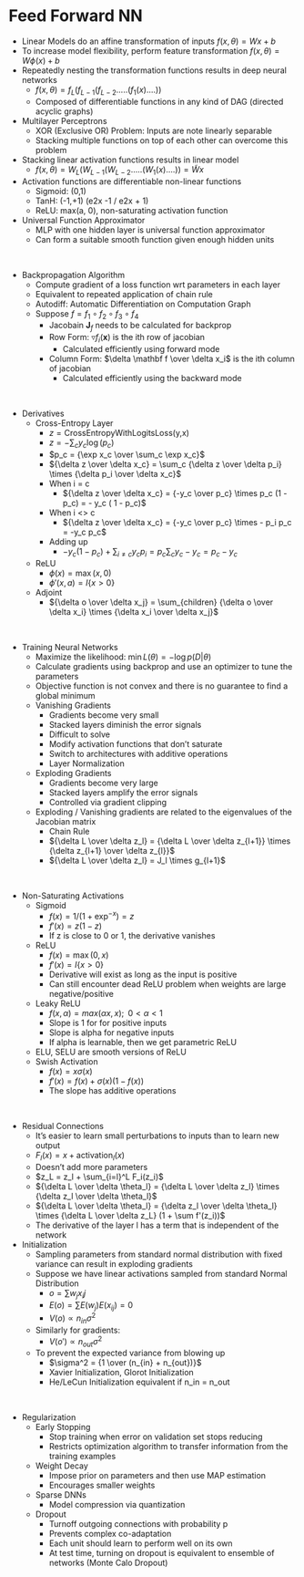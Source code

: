 # Feed Forward NN

- Linear Models do an affine transformation of inputs $f(x, \theta) = Wx + b$
- To increase model flexibility, perform feature transformation $f(x, \theta) = W \phi(x) + b$
- Repeatedly nesting the transformation functions results in deep neural networks
    - $f(x, \theta) = f_L(f_{L-1}(f_{L-2}.....(f_1(x)....))$
    - Composed of differentiable functions in any kind of DAG (directed acyclic graphs)
- Multilayer Perceptrons
    - XOR (Exclusive OR) Problem: Inputs are note linearly separable
    - Stacking multiple functions on top of each other can overcome this problem
- Stacking linear activation functions results in linear model
    - $f(x, \theta) = W_L(W_{L-1}(W_{L-2}.....(W_1(x)....)) = \tilde Wx$
- Activation functions are differentiable non-linear functions
    - Sigmoid: (0,1)
    - TanH: (-1,+1) (e2x -1 / e2x + 1)
    - ReLU: max(a, 0), non-saturating activation function
- Universal Function Approximator
    - MLP with one hidden layer is universal function approximator
    - Can form a  suitable smooth function given enough hidden units

\

- Backpropagation Algorithm
    - Compute gradient of a loss function wrt parameters in each layer
    - Equivalent to repeated application of chain rule
    - Autodiff: Automatic Differentiation on Computation Graph
    - Suppose  $f = f_1 \circ f_2 \circ f_3 \circ f_4$
        - Jacobain $\mathbf J_f$ needs to be calculated for backprop
        - Row Form: $\triangledown f_i(\mathbf x)$ is the ith row of jacobian
            - Calculated efficiently using forward mode
        - Column Form: $\delta \mathbf f \over \delta x_i$ is the ith column of jacobian
            - Calculated efficiently using the backward mode

\

- Derivatives
    - Cross-Entropy Layer
        - $z = \text{CrossEntropyWithLogitsLoss(y,x)}$
        - $z = -\sum_c y_c \log(p_c)$
        - $p_c = {\exp x_c \over \sum_c \exp x_c}$
        - ${\delta z \over \delta x_c} = \sum_c {\delta z \over \delta p_i} \times {\delta p_i \over \delta x_c}$
        - When i = c
            - ${\delta z \over \delta x_c} = {-y_c \over p_c} \times p_c (1 - p_c) = - y_c ( 1 - p_c)$
        - When i <> c
            - ${\delta z \over \delta x_c} = {-y_c \over p_c} \times - p_i p_c = -y_c p_c$
        - Adding up
            - $-y_c(1-p_c) + \sum_{i \ne c} y_c p_i = p_c \sum_c y_c - y_c = p_c - y_c$
    - ReLU
        - $\phi(x) = \max(x,0)$
        - $\phi'(x,a) =   I\{x > 0\}$
    - Adjoint
        - ${\delta o \over \delta x_j} = \sum_{children} {\delta o \over \delta x_i} \times {\delta x_i \over \delta x_j}$

\

- Training Neural Networks
    - Maximize the likelihood: $\min  L(\theta) = -\log p(D|\theta)$
    - Calculate gradients using backprop and use an optimizer to tune the parameters
    - Objective function is not convex and there is no guarantee to find a global minimum
    - Vanishing Gradients
        - Gradients become very small
        - Stacked layers diminish the error signals
        - Difficult to solve
        - Modify activation functions that don’t saturate
        - Switch to architectures with additive operations 
        - Layer Normalization
    - Exploding Gradients
        - Gradients become very large
        - Stacked layers amplify the error signals
        - Controlled via gradient clipping
    - Exploding / Vanishing gradients are related to the eigenvalues of the Jacobian matrix
        - Chain Rule
        - ${\delta  L \over \delta z_l} = {\delta  L \over \delta z_{l+1}} \times {\delta z_{l+1}  \over \delta z_{l}}$
        - ${\delta  L \over \delta z_l} = J_l \times g_{l+1}$

\

- Non-Saturating Activations
    - Sigmoid
        - $f(x) = 1 / (1 + \exp^{-x}) = z$
        - $f'(x) = z (1 - z)$
        - If z is close to 0 or 1, the derivative vanishes
    - ReLU
        - $f(x) = \max(0, x)$
        - $f'(x) =  I \{x > 0\}$
        - Derivative will exist as long as the input is positive
        - Can still encounter dead ReLU problem when weights are large negative/positive
    - Leaky ReLU
        - $f(x,\alpha) = max(\alpha x, x); \,\,\, 0< \alpha < 1$
        - Slope is 1 for for positive inputs
        - Slope is alpha for negative inputs
        - If alpha is learnable, then we get parametric ReLU
    - ELU, SELU are smooth versions of ReLU
    - Swish Activation
        - $f(x) = x \sigma(x)$
        - $f'(x) = f(x) + \sigma(x) (1 - f(x))$
        - The slope has additive operations

\

- Residual Connections
    - It’s easier to learn small perturbations to inputs than to learn new output
    - $F_l(x) = x + \text{activation}_l(x)$ 
    - Doesn’t add more parameters
    - $z_L = z_l + \sum_{i=l}^L F_i(z_i)$
    - ${\delta L \over \delta \theta_l} = {\delta L \over \delta z_l} \times {\delta z_l \over \delta \theta_l}$
    - ${\delta L \over \delta \theta_l} = {\delta z_l \over \delta \theta_l} \times {\delta L \over \delta z_L} (1 + \sum f'(z_i))$
    - The derivative of the layer l has a term that is independent of the network
    
- Initialization
    - Sampling parameters from standard normal distribution with fixed variance can result in exploding gradients
    - Suppose we have linear activations sampled from standard Normal Distribution
        - $o = \sum w_j x_ij$
        - $E(o) =  \sum E(w_j)E(x_{ij}) = 0$
        - $V(o) \propto n_{in} \sigma^2$
    - Similarly for gradients:
        - $V(o') \propto n_{out} \sigma^2$
    - To prevent the expected variance from blowing up
        - $\sigma^2 = {1 \over (n_{in} + n_{out})}$
        - Xavier Initialization, Glorot Initialization
        - He/LeCun Initialization equivalent if n_in = n_out

\

- Regularization
    - Early Stopping
        - Stop training when error on validation set stops reducing
        - Restricts optimization algorithm to transfer information from the training examples
    - Weight Decay
        - Impose prior on parameters and then use MAP estimation
        - Encourages smaller weights
    - Sparse DNNs
        - Model compression via quantization
    - Dropout
        - Turnoff outgoing connections with probability p
        - Prevents complex co-adaptation 
        - Each unit should learn to perform well on its own
        - At test time, turning on dropout is equivalent to ensemble of networks (Monte Calo Dropout)

